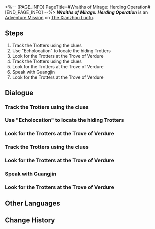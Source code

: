 <%-- [PAGE_INFO]
PageTitle=#Wraiths of Mirage: Herding Operation#
[END_PAGE_INFO] --%>
{{Stub|Dialogue.}}
{{Mission Infobox
|id            = 4072013
|title         = 
|image         = <!--Mission Wraiths of Mirage: Herding Operation.png-->
|type          = Adventure
|event_name    = 
|chapter       = 
|requirements  = 
|summary       = <!--official mission summary from Fate's Atlas-->
|characters    = Guangjin; Guangjin's voice; Trailblazer
|startLocation = [[The Xianzhou Luofu]] - [[<!--starting area-->]]
|world         = The Xianzhou Luofu
|area          = <!--starting area-->
|prev          = 
|next          = 
|rewards       = 
}}
'''''Wraiths of Mirage: Herding Operation''''' is an [[Adventure Mission]] on [[The Xianzhou Luofu]].

==Steps==
# Track the Trotters using the clues
# Use "Echolocation" to locate the hiding Trotters
# Look for the Trotters at the Trove of Verdure
# Track the Trotters using the clues
# Look for the Trotters at the Trove of Verdure
# Speak with Guangjin
# Look for the Trotters at the Trove of Verdure

<!--
==Gameplay Notes==

--><!--
==Trial Character==

-->
==Dialogue==
{{Stub Dialogue}}
===Track the Trotters using the clues===
{{Mission Description|type=adventure|location=<!--to be added-->|The Realm-Keeping Commission has ascertained that the "imitated cloudhymn magic" isn't something caused by one Warp Trotter alone. Following this, you and the Realm-Keeping Commission have decided to begin a "Herding Operation."<br />What you need to do next is capturing Trotters. Lots and lots of Trotters. Capture them until the operation concludes and the whole thing comes to a close...}}
{{Dialogue Start}}
:{{tx}}
{{Dialogue End}}

===Use "Echolocation" to locate the hiding Trotters===
{{Dialogue Start}}
:{{tx}}
{{Dialogue End}}

===Look for the Trotters at the Trove of Verdure===
{{Dialogue Start}}
:{{tx}}
{{Dialogue End}}

===Track the Trotters using the clues===
{{Dialogue Start}}
:{{tx}}
{{Dialogue End}}

===Look for the Trotters at the Trove of Verdure===
{{Dialogue Start}}
:{{tx}}
{{Dialogue End}}

===Speak with Guangjin===
{{Dialogue Start}}
:{{tx}}
{{Dialogue End}}

===Look for the Trotters at the Trove of Verdure===
{{Dialogue Start}}
:{{tx}}
{{Dialogue End}}

==Other Languages==
{{Other Languages
|en   = Wraiths of Mirage: Herding Operation
|zhs  = 蜃楼遁影•牧场行动
|zht  = 蜃樓遁影•牧場行動
|ja   = 蜃気楼の隠影・牧場行動
|ko   = 사라진 신기루•목장 작전
|es   = Espectros del espejismo: misión de pastoreo
|fr   = Spectres de mirage&nbsp;: Opération Rassemblement de troupeau
|ru   = Призраки миража: Загон
|th   = ภูตแห่งมายา: ปฏิบัติการไล่ต้อน
|vi   = Ảo Ảnh Hiện Hữu - Hành Động Nông Trường
|de   = Geister des Phantoms: Weideoperation
|id   = Roh Fatamorgana: Operasi Peternakan
|pt   = Espectros da Miragem: Operação de Pastoreio
}}

==Change History==
{{Change History|1.3}}
